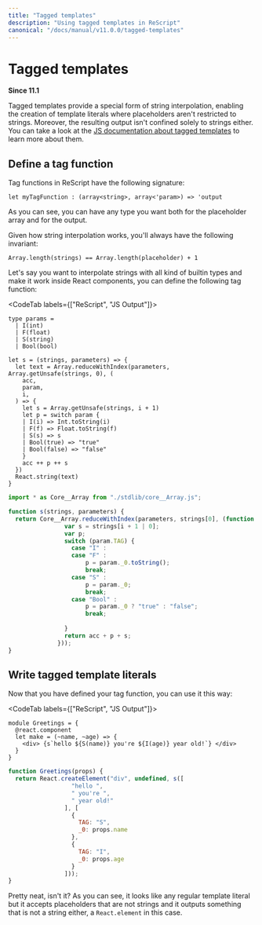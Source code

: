 ```yaml
---
title: "Tagged templates"
description: "Using tagged templates in ReScript"
canonical: "/docs/manual/v11.0.0/tagged-templates"
---
```


# Tagged templates

**Since 11.1**

Tagged templates provide a special form of string interpolation, enabling the creation of template literals 
where placeholders aren't restricted to strings. Moreover, the resulting output isn't confined solely to 
strings either. You can take a look at the [JS documentation 
about tagged templates](https://developer.mozilla.org/en-US/docs/Web/JavaScript/Reference/Template_literals#tagged_templates)
to learn more about them.

## Define a tag function

Tag functions in ReScript have the following signature:
```res 
let myTagFunction : (array<string>, array<'param>) => 'output
```
As you can see, you can have any type you want both for the placeholder array and for the output.

Given how string interpolation works, you'll always have the following invariant:
```res
Array.length(strings) == Array.length(placeholder) + 1
```

Let's say you want to interpolate strings with all kind of builtin types and make it work inside React components,
you can define the following tag function:

<CodeTab labels={["ReScript", "JS Output"]}>

```res prelude
type params =
  | I(int)
  | F(float)
  | S(string)
  | Bool(bool)

let s = (strings, parameters) => {
  let text = Array.reduceWithIndex(parameters, Array.getUnsafe(strings, 0), (
    acc,
    param,
    i,
  ) => {
    let s = Array.getUnsafe(strings, i + 1)
    let p = switch param {
    | I(i) => Int.toString(i)
    | F(f) => Float.toString(f)
    | S(s) => s
    | Bool(true) => "true"
    | Bool(false) => "false"
    }
    acc ++ p ++ s
  })
  React.string(text)
}
```
```js
import * as Core__Array from "./stdlib/core__Array.js";

function s(strings, parameters) {
  return Core__Array.reduceWithIndex(parameters, strings[0], (function (acc, param, i) {
                var s = strings[i + 1 | 0];
                var p;
                switch (param.TAG) {
                  case "I" :
                  case "F" :
                      p = param._0.toString();
                      break;
                  case "S" :
                      p = param._0;
                      break;
                  case "Bool" :
                      p = param._0 ? "true" : "false";
                      break;
                  
                }
                return acc + p + s;
              }));
}
```

</CodeTab>

## Write tagged template literals

Now that you have defined your tag function, you can use it this way:

<CodeTab labels={["ReScript", "JS Output"]}>

```res example
module Greetings = {
  @react.component
  let make = (~name, ~age) => {
    <div> {s`hello ${S(name)} you're ${I(age)} year old!`} </div>
  }
}
```
```js
function Greetings(props) {
  return React.createElement("div", undefined, s([
                  "hello ",
                  " you're ",
                  " year old!"
                ], [
                  {
                    TAG: "S",
                    _0: props.name
                  },
                  {
                    TAG: "I",
                    _0: props.age
                  }
                ]));
}
```

</CodeTab>

Pretty neat, isn't it? As you can see, it looks like any regular template literal but it accepts placeholders that are not strings 
and it outputs something that is not a string either, a `React.element` in this case.